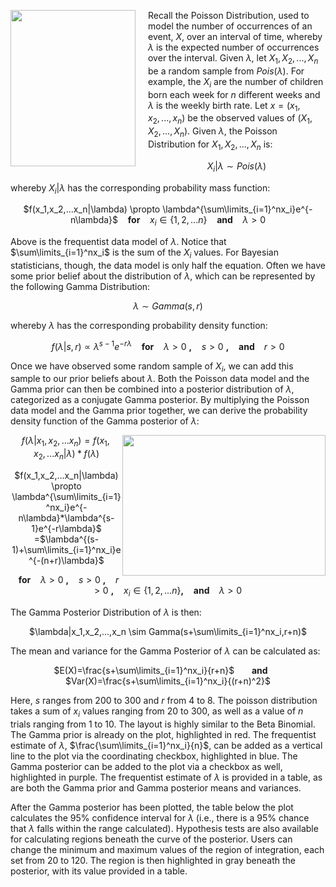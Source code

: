 <img src="http://www.pepijnvanerp.nl/wordpress/wp-content/uploads/2012/05/xkcd-p-value-xs.png" width="200" height="250" align="left" style="margin-right: 20px;">

Recall the Poisson Distribution, used to model the number of occurrences of an event, $X$, over an interval of time, whereby $\lambda$ is the expected number of occurrences over the interval. Given $\lambda$, let $X_1, X_2,...,X_n$ be a random sample from $Pois(\lambda)$. For example, the $X_i$ are the number of children born each week for $n$ different weeks and $\lambda$ is the weekly birth rate. Let $x=(x_1,x_2,...,x_n)$ be the observed values of $(X_1,X_2,...,X_n)$. Given $\lambda$, the Poisson Distribution for $X_1,X_2,...,X_n$ is:

<center>$X_i|\lambda \sim Pois(\lambda)$</center>

whereby $X_i|\lambda$ has the corresponding probability mass function:

<center> $f(x_1,x_2,...x_n|\lambda) \propto \lambda^{\sum\limits_{i=1}^nx_i}e^{-n\lambda}$ &nbsp;&nbsp; <b>for</b> &nbsp;&nbsp; $x_i \in \{1,2,...n\}$ &nbsp;&nbsp; <b>and</b> &nbsp;&nbsp; $\lambda>0$</center>

Above is the frequentist data model of $\lambda$. Notice that $\sum\limits_{i=1}^nx_i$ is the sum of the $X_i$ values. For Bayesian statisticians, though, the data model is only half the equation. Often we have some prior belief about the distribution of $\lambda$, which can be represented by the following Gamma Distribution:

<center> $\lambda \sim Gamma(s,r)$</center>

whereby $\lambda$ has the corresponding probability density function:

<center>$f(\lambda|s,r) \propto \lambda^{s-1}e^{-r\lambda}$ &nbsp;&nbsp; <b>for</b> &nbsp;&nbsp; $\lambda > 0$ <b>,</b> &nbsp;&nbsp; $s > 0$ <b>,</b> &nbsp;&nbsp; <b> and </b> &nbsp;&nbsp; $r >0$ </center>

Once we have observed some random sample of $X_i$, we can add this sample to our prior beliefs about $\lambda$. Both the Poisson data model and the Gamma prior can then be combined into a posterior distribution of $\lambda$, categorized as a conjugate Gamma posterior. By multiplying the Poisson data model and the Gamma prior together, we can derive the probability density function of the Gamma posterior of $\lambda$:

<img src="http://web.ics.purdue.edu/~jltobias/BayesClass/peanuts.jpg" style="float:right" width="325" height="225">

<center> $f(\lambda|x_1,x_2,...x_n) = f(x_1,x_2,...x_n|\lambda)*f(\lambda$)

$f(x_1,x_2,...x_n|\lambda) \propto \lambda^{\sum\limits_{i=1}^nx_i}e^{-n\lambda}*\lambda^{s-1}e^{-r\lambda}$ =$\lambda^{(s-1)+\sum\limits_{i=1}^nx_i}e^{-(n+r)\lambda}$

&nbsp;&nbsp; <b>for</b> &nbsp;&nbsp; $\lambda > 0$ <b>,</b> &nbsp;&nbsp; $s > 0$ <b>,</b> &nbsp;&nbsp; $r>0$ <b>,</b> &nbsp;&nbsp; $x_i \in \{1,2,...n\}$<b>,</b> &nbsp;&nbsp; <b> and </b> &nbsp;&nbsp; $\lambda >0$</center>

The Gamma Posterior Distribution of $\lambda$ is then:

<center>$\lambda|x_1,x_2,...,x_n \sim Gamma(s+\sum\limits_{i=1}^nx_i,r+n)$</center>

The mean and variance for the Gamma Posterior of $\lambda$ can be calculated as:

<center>$E(X)=\frac{s+\sum\limits_{i=1}^nx_i}{r+n}$ &nbsp;&nbsp;&nbsp;&nbsp;&nbsp; <b> and </b> &nbsp;&nbsp;&nbsp;&nbsp;&nbsp; $Var(X)=\frac{s+\sum\limits_{i=1}^nx_i}{(r+n)^2}$</center>

Here, $s$ ranges from 200 to 300 and $r$ from 4 to 8. The poisson distribution takes a sum of $x_i$ values ranging from 20 to 300, as well as a value of $n$ trials ranging from 1 to 10. The layout is highly similar to the Beta Binomial. The Gamma prior is already on the plot, highlighted in red. The frequentist estimate of $\lambda$, $\frac{\sum\limits_{i=1}^nx_i}{n}$, can be added as a vertical line to the plot via the coordinating checkbox, highlighted in blue. The Gamma posterior can be added to the plot via a checkbox as well, highlighted in purple. The frequentist estimate of $\lambda$ is provided in a table, as are both the Gamma prior and Gamma posterior means and variances. 

After the Gamma posterior has been plotted, the table below the plot calculates the 95% confidence interval for $\lambda$ (i.e., there is a 95% chance that $\lambda$ falls within the range calculated). Hypothesis tests are also available for calculating regions beneath the curve of the posterior. Users can change the minimum and maximum values of the region of integration, each set from 20 to 120. The region is then highlighted in gray beneath the posterior, with its value provided in a table.